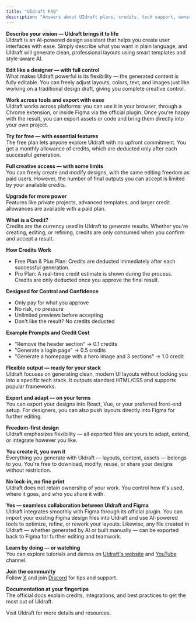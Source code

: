```yaml
---
title: "UIdraft FAQ"
description: "Answers about UIdraft plans, credits, tech support, ownership, and Figma integration."
---
```


<AccordionGroup>
  <Accordion title="What is UIdraft and how does it work?">
    <p><strong>Describe your vision — UIdraft brings it to life</strong><br />
    UIdraft is an AI-powered design assistant that helps you create user interfaces with ease. Simply describe what you want in plain language, and UIdraft will generate clean, professional layouts using smart templates and style-aware AI.</p>
    <p><strong>Edit like a designer — with full control</strong><br />
    What makes UIdraft powerful is its flexibility — the generated content is fully editable. You can freely adjust layouts, colors, text, and images just like working on a traditional design draft, giving you complete creative control.</p>
    <p><strong>Work across tools and export with ease</strong><br />
    UIdraft works across platforms: you can use it in your browser, through a Chrome extension, or inside Figma via the official plugin. Once you're happy with the result, you can export assets or code and bring them directly into your own project.</p>
  </Accordion>
  <Accordion title="What does the free plan include?">
    <p><strong>Try for free — with essential features</strong><br />
    The free plan lets anyone explore UIdraft with no upfront commitment. You get a monthly allowance of credits, which are deducted only after each successful generation.</p>
    <p><strong>Full creative access — with some limits</strong><br />
    You can freely create and modify designs, with the same editing freedom as paid users. However, the number of final outputs you can accept is limited by your available credits.</p>
    <p><strong>Upgrade for more power</strong><br />
    Features like private projects, advanced templates, and larger credit allowances are available with a paid plan.</p>
  </Accordion>
  <Accordion title="What is a credit and how is it consumed?" id="credit-faq">
    <p><strong>What is a Credit?</strong><br />
    Credits are the currency used in UIdraft to generate results. Whether you're creating, editing, or refining, credits are only consumed when you confirm and accept a result.</p>
    <p><strong>How Credits Work</strong></p>
    <ul>
      <li>Free Plan & Plus Plan: Credits are deducted immediately after each successful generation.</li>
      <li>Pro Plan: A real-time credit estimate is shown during the process. Credits are only deducted once you approve the final result.</li>
    </ul>
    <p><strong>Designed for Control and Confidence</strong></p>
    <ul>
      <li>Only pay for what you approve</li>
      <li>No risk, no pressure</li>
      <li>Unlimited previews before accepting</li>
      <li>Don't like the result? No credits deducted</li>
    </ul>
    <p><strong>Example Prompts and Credit Cost</strong></p>
    <ul>
      <li>"Remove the header section" → 0.1 credits</li>
      <li>"Generate a login page" → 0.5 credits</li>
      <li>"Generate a homepage with a hero image and 3 sections" → 1.0 credit</li>
    </ul>
  </Accordion>
  <Accordion title="Does UIdraft support specific technologies or frameworks?">
    <p><strong>Flexible output — ready for your stack</strong><br />
    UIdraft focuses on generating clean, modern UI layouts without locking you into a specific tech stack. It outputs standard HTML/CSS and supports popular frameworks.</p>
    <p><strong>Export and adapt — on your terms</strong><br />
    You can export your designs into React, Vue, or your preferred front-end setup. For designers, you can also push layouts directly into Figma for further editing.</p>
    <p><strong>Freedom-first design</strong><br />
    UIdraft emphasizes flexibility — all exported files are yours to adapt, extend, or integrate however you like.</p>
  </Accordion>
  <Accordion title="Who owns the designs I create?">
    <p><strong>You create it, you own it</strong><br />
    Everything you generate with UIdraft — layouts, content, assets — belongs to you. You're free to download, modify, reuse, or share your designs without restriction.</p>
    <p><strong>No lock-in, no fine print</strong><br />
    UIdraft does not retain ownership of your work. You control how it's used, where it goes, and who you share it with.</p>
  </Accordion>
  <Accordion title="Does UIdraft integrate with Figma?">
    <p><strong>Yes — seamless collaboration between UIdraft and Figma</strong><br />
    UIdraft integrates smoothly with Figma through its official plugin. You can import your existing Figma design files into UIdraft and use AI-powered tools to optimize, refine, or rework your layouts. Likewise, any file created in UIdraft — whether generated by AI or built manually — can be exported back to Figma for further editing and teamwork.</p>
  </Accordion>
  <Accordion title="Where can I find out more?">
    <p><strong>Learn by doing — or watching</strong><br />
    You can explore tutorials and demos on <a href="https://uidraft.ai" target="_blank" rel="noreferrer" class="link">UIdraft's website</a> and <a href="https://www.youtube.com/@uxarts-ai" target="_blank" rel="noreferrer" class="link">YouTube</a> channel.</p>
    <p><strong>Join the community</strong><br />
    Follow <a href="https://x.com/uxarts_ai" target="_blank" rel="noreferrer" class="link">X</a> and join <a href="https://discord.gg/qEyduq3cCH" target="_blank" rel="noreferrer" class="link">Discord</a> for tips and support.</p>
    <p><strong>Documentation at your fingertips</strong><br />
    The official docs explain credits, integrations, and best practices to get the most out of UIdraft.</p>
  </Accordion>
</AccordionGroup>

<Card title="UIdraft Website" icon="globe" href="https://uidraft.ai/" horizontal>
  Visit UIdraft for more details and resources.
</Card>
